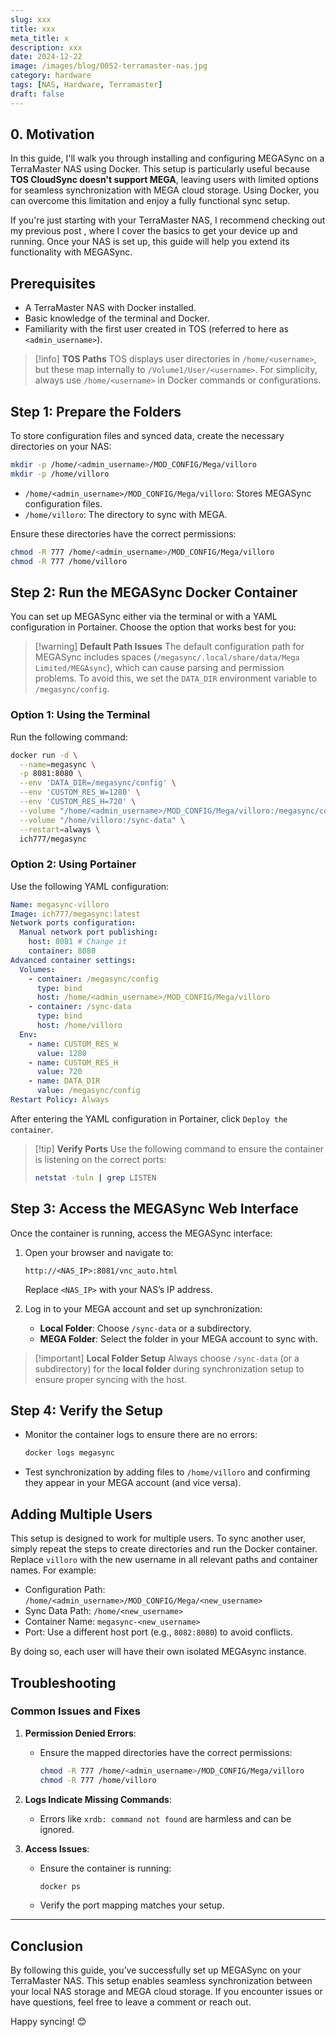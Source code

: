 ```yaml
---
slug: xxx
title: xxx
meta_title: x
description: xxx
date: 2024-12-22
image: /images/blog/0052-terramaster-nas.jpg
category: hardware
tags: [NAS, Hardware, Terramaster]
draft: false
---
```


## 0. Motivation

In this guide, I'll walk you through installing and configuring MEGASync on a TerraMaster NAS using Docker. This setup is particularly useful because **TOS CloudSync doesn't support MEGA**, leaving users with limited options for seamless synchronization with MEGA cloud storage. Using Docker, you can overcome this limitation and enjoy a fully functional sync setup.

If you're just starting with your TerraMaster NAS, I recommend checking out my previous post <FancyLink linkText="Setting Up and Optimizing a Terramaster NAS" url="https://villoro.com/blog/setting-up-terramaster-nas/" dark="true"/>, where I cover the basics to get your device up and running. Once your NAS is set up, this guide will help you extend its functionality with MEGASync.

## Prerequisites

- A TerraMaster NAS with Docker installed.
- Basic knowledge of the terminal and Docker.
- Familiarity with the first user created in TOS (referred to here as `<admin_username>`).

> [!info] **TOS Paths**
> TOS displays user directories in `/home/<username>`, but these map internally to `/Volume1/User/<username>`. For simplicity, always use `/home/<username>` in Docker commands or configurations.

## Step 1: Prepare the Folders
To store configuration files and synced data, create the necessary directories on your NAS:

```bash
mkdir -p /home/<admin_username>/MOD_CONFIG/Mega/villoro
mkdir -p /home/villoro
```

- `/home/<admin_username>/MOD_CONFIG/Mega/villoro`: Stores MEGASync configuration files.
- `/home/villoro`: The directory to sync with MEGA.

Ensure these directories have the correct permissions:

```bash
chmod -R 777 /home/<admin_username>/MOD_CONFIG/Mega/villoro
chmod -R 777 /home/villoro
```

## Step 2: Run the MEGASync Docker Container

You can set up MEGASync either via the terminal or with a YAML configuration in Portainer. Choose the option that works best for you:

> [!warning] **Default Path Issues**
> The default configuration path for MEGASync includes spaces (`/megasync/.local/share/data/Mega Limited/MEGAsync`), which can cause parsing and permission problems. To avoid this, we set the `DATA_DIR` environment variable to `/megasync/config`.

### **Option 1: Using the Terminal**
Run the following command:

```bash
docker run -d \
  --name=megasync \
  -p 8081:8080 \
  --env 'DATA_DIR=/megasync/config' \
  --env 'CUSTOM_RES_W=1280' \
  --env 'CUSTOM_RES_H=720' \
  --volume "/home/<admin_username>/MOD_CONFIG/Mega/villoro:/megasync/config" \
  --volume "/home/villoro:/sync-data" \
  --restart=always \
  ich777/megasync
```

### **Option 2: Using Portainer**
Use the following YAML configuration:

```yaml
Name: megasync-villoro
Image: ich777/megasync:latest
Network ports configuration:
  Manual network port publishing:
    host: 8081 # Change it
    container: 8080
Advanced container settings:
  Volumes:
    - container: /megasync/config
      type: bind
      host: /home/<admin_username>/MOD_CONFIG/Mega/villoro
    - container: /sync-data
      type: bind
      host: /home/villoro
  Env:
    - name: CUSTOM_RES_W
      value: 1280
    - name: CUSTOM_RES_H
      value: 720
    - name: DATA_DIR
      value: /megasync/config
Restart Policy: Always
```

After entering the YAML configuration in Portainer, click `Deploy the container`.

> [!tip] **Verify Ports**
> Use the following command to ensure the container is listening on the correct ports:
> ```bash
> netstat -tuln | grep LISTEN
> ```

## Step 3: Access the MEGASync Web Interface
Once the container is running, access the MEGASync interface:

1. Open your browser and navigate to:
   ```
   http://<NAS_IP>:8081/vnc_auto.html
   ```
   Replace `<NAS_IP>` with your NAS’s IP address.

2. Log in to your MEGA account and set up synchronization:
   - **Local Folder**: Choose `/sync-data` or a subdirectory.
   - **MEGA Folder**: Select the folder in your MEGA account to sync with.

> [!important] **Local Folder Setup**
> Always choose `/sync-data` (or a subdirectory) for the **local folder** during synchronization setup to ensure proper syncing with the host.

## Step 4: Verify the Setup
- Monitor the container logs to ensure there are no errors:
  ```bash
  docker logs megasync
  ```

- Test synchronization by adding files to `/home/villoro` and confirming they appear in your MEGA account (and vice versa).

## Adding Multiple Users

This setup is designed to work for multiple users. To sync another user, simply repeat the steps to create directories and run the Docker container. Replace `villoro` with the new username in all relevant paths and container names. For example:

- Configuration Path: `/home/<admin_username>/MOD_CONFIG/Mega/<new_username>`
- Sync Data Path: `/home/<new_username>`
- Container Name: `megasync-<new_username>`
- Port: Use a different host port (e.g., `8082:8080`) to avoid conflicts.

By doing so, each user will have their own isolated MEGAsync instance.

## Troubleshooting

### Common Issues and Fixes
1. **Permission Denied Errors**:
   - Ensure the mapped directories have the correct permissions:
     ```bash
     chmod -R 777 /home/<admin_username>/MOD_CONFIG/Mega/villoro
     chmod -R 777 /home/villoro
     ```

2. **Logs Indicate Missing Commands**:
   - Errors like `xrdb: command not found` are harmless and can be ignored.

3. **Access Issues**:
   - Ensure the container is running:
     ```bash
     docker ps
     ```
   - Verify the port mapping matches your setup.

---

## Conclusion
By following this guide, you’ve successfully set up MEGASync on your TerraMaster NAS. This setup enables seamless synchronization between your local NAS storage and MEGA cloud storage. If you encounter issues or have questions, feel free to leave a comment or reach out.

Happy syncing! 😊

